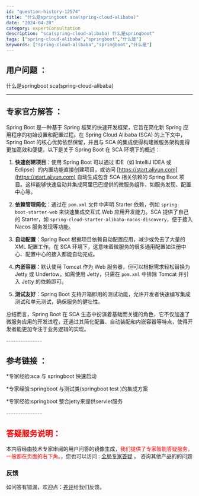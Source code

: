 ```yaml
---
id: "question-history-12574"
title: "什么是springboot sca(spring-cloud-alibaba)"
date: "2024-04-28"
category: expertConsultation
description: "sca(spring-cloud-alibaba) 什么是springboot"
tags: ["spring-cloud-alibaba","springboot","什么是"]
keywords: ["spring-cloud-alibaba","springboot","什么是"]
---
```


## 用户问题 ： 
 什么是springboot sca(spring-cloud-alibaba) 

---------------
## 专家官方解答 ：

Spring Boot 是一种基于 Spring 框架的快速开发框架，它旨在简化新 Spring 应用程序的初始设置和配置过程。在 Spring Cloud Alibaba (SCA) 的上下文中，Spring Boot 的核心优势依然保留，并且与 SCA 的集成使得构建微服务架构变得更加高效和便捷。以下是关于 Spring Boot 在 SCA 环境下的概述：

1. **快速创建项目**：使用 Spring Boot 可以通过 IDE（如 IntelliJ IDEA 或 Eclipse）的内置功能直接创建项目，或访问 [https://start.aliyun.com](https://start.aliyun.com) 自动生成包含 SCA 相关依赖的 Spring Boot 项目。这样能够快速启动并集成阿里巴巴提供的微服务组件，如服务发现、配置中心等。

2. **依赖管理简化**：通过在 `pom.xml` 文件中声明 Starter 依赖，例如 `spring-boot-starter-web` 来快速集成交互式 Web 应用开发能力。SCA 提供了自己的 Starter，如 `spring-cloud-starter-alibaba-nacos-discovery`，便于接入 Nacos 服务发现等功能。

3. **自动配置**：Spring Boot 根据项目依赖自动配置应用，减少或免去了大量的 XML 配置工作。在 SCA 环境下，这意味着微服务的很多通用配置如注册中心、配置中心的接入都能自动完成。

4. **内嵌容器**：默认使用 Tomcat 作为 Web 服务器，但可以根据需求轻松替换为 Jetty 或 Undertow。如需使用 Jetty，只需在 `pom.xml` 中排除 Tomcat 并引入 Jetty 的依赖即可。

5. **测试友好**：Spring Boot 支持开箱即用的测试功能，允许开发者快速编写集成测试和单元测试，确保服务的健壮性。

总结而言，Spring Boot 在 SCA 生态中扮演着基础而关键的角色，它不仅加速了微服务应用的开发进程，还通过其简化配置、自动装配和内嵌容器等特点，使得开发者能更加专注于业务逻辑的实现。


<font color="#949494">---------------</font> 


## 参考链接 ：

*专家经验:sca 与 springboot 快速启动 
 
 *专家经验:springboot 与测试类(springboot test )的集成方案 
 
 *专家经验:springboot 整合jetty来提供servlet服务 


 <font color="#949494">---------------</font> 
 


## <font color="#FF0000">答疑服务说明：</font> 

本内容经由技术专家审阅的用户问答的镜像生成，<font color="#FF0000">我们提供了专家智能答疑服务，一般都在页面的右下角。</font>，您也可以访问 : [全局专家答疑](https://opensource.alibaba.com/chatBot) 。 咨询其他产品的的问题

### 反馈
如问答有错漏，欢迎点：[差评](https://ai.nacos.io/user/feedbackByEnhancerGradePOJOID?enhancerGradePOJOId=12667)给我们反馈。
